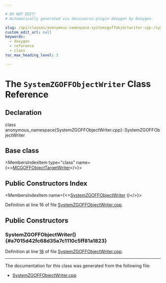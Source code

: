```yaml
---

# DO NOT EDIT!
# Automatically generated via docusaurus-plugin-doxygen by Doxygen.

slug: /api/classes/anonymous-namespace-systemzgoffobjectwriter-cpp-/systemzgoffobjectwriter
custom_edit_url: null
keywords:
  - doxygen
  - reference
  - class
toc_max_heading_level: 3

---
```





# The `SystemZGOFFObjectWriter` Class Reference

<DoxygenPage pluginConfig={pluginConfig}>



## Declaration

<CodeBlock>class anonymous_namespace{SystemZGOFFObjectWriter.cpp}::SystemZGOFFObjectWriter</CodeBlock>

## Base class

<MembersIndex>

<MembersIndexItem
  type="class"
  name={<><a href="/docs/api/classes/llvm/mcgoffobjecttargetwriter">MCGOFFObjectTargetWriter</a></>}>
</MembersIndexItem>

</MembersIndex>

## Public Constructors Index

<MembersIndex>

<MembersIndexItem
  name={<><a href="#a7015d42fc68d35a7c1110c5ff81a1823">SystemZGOFFObjectWriter</a> ()</>}>
</MembersIndexItem>

</MembersIndex>


Definition at line 16 of file <a href="/docs/api/files/lib/lib/target/lib/target/systemz/lib/target/systemz/mctargetdesc/systemzgoffobjectwriter-cpp">SystemZGOFFObjectWriter.cpp</a>.

<SectionDefinition>

## Public Constructors

### SystemZGOFFObjectWriter() {#a7015d42fc68d35a7c1110c5ff81a1823}

<MemberDefinition
  prototype="SystemZGOFFObjectWriter::SystemZGOFFObjectWriter ()">

Definition at line <a href="/docs/api/files/lib/lib/target/lib/target/systemz/lib/target/systemz/mctargetdesc/systemzgoffobjectwriter-cpp/#l00018">18</a> of file <a href="/docs/api/files/lib/lib/target/lib/target/systemz/lib/target/systemz/mctargetdesc/systemzgoffobjectwriter-cpp">SystemZGOFFObjectWriter.cpp</a>.
</MemberDefinition>

</SectionDefinition>

<hr/>

The documentation for this class was generated from the following file:

<ul>
<li><a href="/docs/api/files/lib/lib/target/lib/target/systemz/lib/target/systemz/mctargetdesc/systemzgoffobjectwriter-cpp">SystemZGOFFObjectWriter.cpp</a></li>
</ul>

</DoxygenPage>
